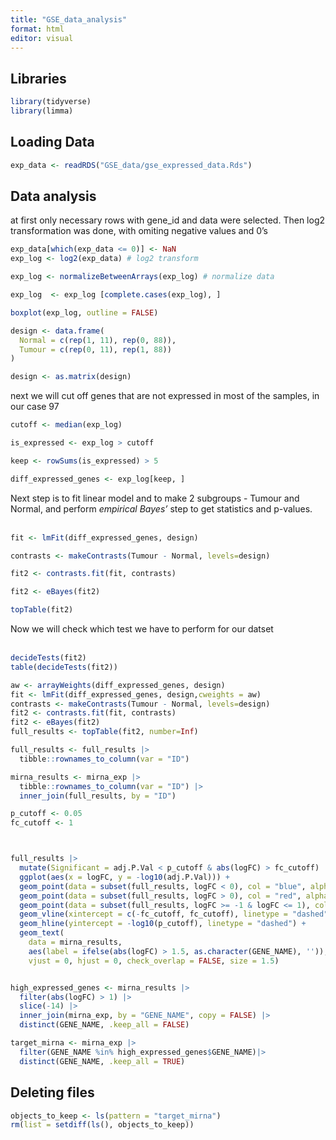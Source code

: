 ```yaml
---
title: "GSE_data_analysis"
format: html
editor: visual
---
```


## Libraries

```r
library(tidyverse)
library(limma)
```

## Loading Data

```r

exp_data <- readRDS("GSE_data/gse_expressed_data.Rds")

```

## Data analysis

at first only necessary rows with gene_id and data were selected. Then log2 transformation was done, with omiting negative values and 0's

```r
exp_data[which(exp_data <= 0)] <- NaN
exp_log <- log2(exp_data) # log2 transform

exp_log <- normalizeBetweenArrays(exp_log) # normalize data

exp_log  <- exp_log [complete.cases(exp_log), ]

boxplot(exp_log, outline = FALSE)

```

```r

design <- data.frame(
  Normal = c(rep(1, 11), rep(0, 88)),
  Tumour = c(rep(0, 11), rep(1, 88))
)

design <- as.matrix(design)
```

next we will cut off genes that are not expressed in most of the samples, in our case 97

```r
cutoff <- median(exp_log)

is_expressed <- exp_log > cutoff

keep <- rowSums(is_expressed) > 5

diff_expressed_genes <- exp_log[keep, ]

```

Next step is to fit linear model and to make 2 subgroups - Tumour and Normal, and perform *empirical Bayes'* step to get statistics and p-values.\
\

```r
fit <- lmFit(diff_expressed_genes, design)

contrasts <- makeContrasts(Tumour - Normal, levels=design)

fit2 <- contrasts.fit(fit, contrasts)

fit2 <- eBayes(fit2)

topTable(fit2)
```

Now we will check which test we have to perform for our datset\
\

```r
decideTests(fit2)
table(decideTests(fit2))
```

```r
aw <- arrayWeights(diff_expressed_genes, design)
fit <- lmFit(diff_expressed_genes, design,cweights = aw)
contrasts <- makeContrasts(Tumour - Normal, levels=design)
fit2 <- contrasts.fit(fit, contrasts)
fit2 <- eBayes(fit2)
full_results <- topTable(fit2, number=Inf)

```

```r
full_results <- full_results |>
  tibble::rownames_to_column(var = "ID")

mirna_results <- mirna_exp |>
  tibble::rownames_to_column(var = "ID") |>
  inner_join(full_results, by = "ID")

p_cutoff <- 0.05
fc_cutoff <- 1



full_results |>
  mutate(Significant = adj.P.Val < p_cutoff & abs(logFC) > fc_cutoff) |>
  ggplot(aes(x = logFC, y = -log10(adj.P.Val))) +
  geom_point(data = subset(full_results, logFC < 0), col = "blue", alpha = 0.5) +
  geom_point(data = subset(full_results, logFC > 0), col = "red", alpha = 0.5) +
  geom_point(data = subset(full_results, logFC >= -1 & logFC <= 1), col = "gray") +
  geom_vline(xintercept = c(-fc_cutoff, fc_cutoff), linetype = "dashed") +
  geom_hline(yintercept = -log10(p_cutoff), linetype = "dashed") +
  geom_text(
    data = mirna_results,
    aes(label = ifelse(abs(logFC) > 1.5, as.character(GENE_NAME), '')),
    vjust = 0, hjust = 0, check_overlap = FALSE, size = 1.5)



```

```r
high_expressed_genes <- mirna_results |>
  filter(abs(logFC) > 1) |>
  slice(-14) |>
  inner_join(mirna_exp, by = "GENE_NAME", copy = FALSE) |>
  distinct(GENE_NAME, .keep_all = FALSE)

target_mirna <- mirna_exp |>
  filter(GENE_NAME %in% high_expressed_genes$GENE_NAME)|>
  distinct(GENE_NAME, .keep_all = TRUE)
```

## Deleting files

```r
objects_to_keep <- ls(pattern = "target_mirna")
rm(list = setdiff(ls(), objects_to_keep))
```
